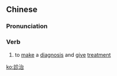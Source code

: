 {{also|诊治}}
==Chinese==
{{zh-forms|s=诊治}}

===Pronunciation===
{{zh-pron
|m=zhěnzhì
|c=can2 zi6
|mn=qz:chín-tǐ/xm,zz:chín-tī
|cat=v
}}

===Verb===
{{zh-verb}}

# to [[make]] a [[diagnosis]] and [[give]] [[treatment]]

[[ko:診治]]